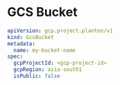 # GCS Bucket

```yaml
apiVersion: gcp.project.planton/v1
kind: GcsBucket
metadata:
  name: my-bucket-name
spec:
  gcpProjectId: <gcp-project-id>
  gcpRegion: asia-south1
  isPublic: false
```
